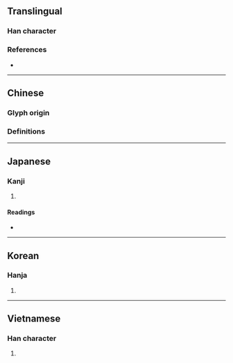 {{character info}}
==Translingual==

===Han character===
{{Han char|rn=61|rad=心|as=05|sn=8|four=96010|canj=PRHU|ids=⿰忄兄}}

===References===
* {{Han ref|kx=0382.230|dkj=10496|dj=0712.140|hdz=42285.060|uh=6033|ud=24627|bh=CCA4|bd=52388}}

----

==Chinese==

===Glyph origin===
{{Han etym}}

===Definitions===
{{zh-see|恍|v}}

----

==Japanese==

===Kanji===
{{ja-kanji|grade=|rs=心05}}

# {{rfdef|ja|sort=心05}}

====Readings====
* {{ja-readings|on=[[きょう]] (kyō), [[ちゅつ]] (chutsu), [[しゅつ]] (shutsu)|kun=[[くるう]] (kuruu)}}

----

==Korean==

===Hanja===
{{ko-hanja|hangeul=황|eumhun=|rv=hwang|mr=hwang|y=hwang}}

# {{rfdef|ko|sort=心05}}

----

==Vietnamese==

===Han character===
{{vi-hantu|[[hoảng]], [[hoảnh]]|rs=心05}}

# {{rfdef|vi|sort=心05}}